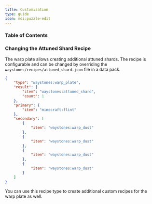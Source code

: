 ```yaml
---
title: Customization
type: guide
icon: mdi:puzzle-edit
---
```


### Table of Contents

### Changing the Attuned Shard Recipe

The warp plate allows creating additional attuned shards. The recipe is configurable and can be changed by overriding 
the `waystones/recipes/attuned_shard.json` file in a data pack.

```json
{
    "type": "waystones:warp_plate",
    "result": {
        "item": "waystones:attuned_shard",
        "count": 1
    },
    "primary": {
        "item": "minecraft:flint"
    },
    "secondary": [
        {
            "item": "waystones:warp_dust"
        },
        {
            "item": "waystones:warp_dust"
        },
        {
            "item": "waystones:warp_dust"
        },
        {
            "item": "waystones:warp_dust"
        }
    ]
}
```

<NoteBox title="Note">
You can use this recipe type to create additional custom recipes for the warp plate as well.
</NoteBox>